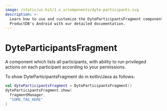 ```yaml
---
image: /static/ui-kit/1.x.x/components/dyte-participants.svg
description: >-
  Learn how to use and customize the DyteParticipantsFragment component in
  ProductDB's Android with our detailed documentation.
---
```


# DyteParticipantsFragment

A component which lists all participants, with ability to run privileged actions
on each participant according to your permissions.

To show DyteParticipantsFragment do in kotlin/Java as follows:

```kotlin
val dyteParticipantsFragment = DyteParticipantsFragment()
dyteParticipantsFragment.show(
  fragmentManager,
  "SOME_TAG_HERE"
)
```

<head>
  <title>Android DyteParticipantsFragment</title>
</head>
